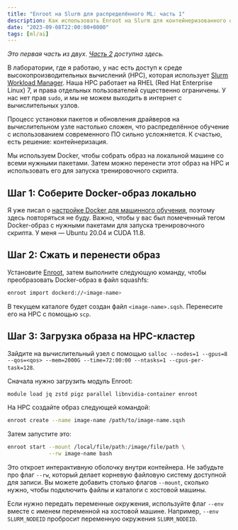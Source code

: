 ```yaml
---
title: "Enroot на Slurm для распределённого ML: часть 1"
description: Как использовать Enroot на Slurm для контейнеризованного обучения на нескольких узлах.
date: "2023-09-08T22:00:00+0000"
tags: [ml/ai]
---
```


_Это первая часть из двух. [Часть 2](./enroot-on-slurm-for-distributed-ml-part-2) доступна здесь._

В лаборатории, где я работаю, у нас есть доступ к среде высокопроизводительных вычислений (HPC), которая использует [Slurm Workload Manager](https://slurm.schedmd.com/documentation.html). Наша HPC работает на RHEL (Red Hat Enterprise Linux) 7, и права отдельных пользователей существенно ограничены. У нас нет прав `sudo`, и мы не можем выходить в интернет с вычислительных узлов.

Процесс установки пакетов и обновления драйверов на вычислительном узле настолько сложен, что распределённое обучение с использованием современного ПО сильно усложняется. К счастью, есть решение: контейнеризация.

Мы используем Docker, чтобы собрать образ на локальной машине со всеми нужными пакетами. Затем можно перенести этот образ на HPC и использовать его для запуска тренировочного скрипта.

## Шаг 1: Соберите Docker-образ локально

Я уже писал о [настройке Docker для машинного обучения](./ultimate-ml-dockerfile), поэтому здесь повторяться не буду. Важно, чтобы у вас был помеченный тегом Docker-образ с нужными пакетами для запуска тренировочного скрипта. У меня — Ubuntu 20.04 и CUDA 11.8.

## Шаг 2: Сжать и перенести образ

Установите [Enroot](https://github.com/NVIDIA/enroot), затем выполните следующую команду, чтобы преобразовать Docker-образ в файл squashfs:

```bash
enroot import dockerd://<image-name>
```

В текущем каталоге будет создан файл `<image-name>.sqsh`. Перенесите его на HPC с помощью `scp`.


## Шаг 3: Загрузка образа на HPC-кластер

Зайдите на вычислительный узел с помощью `salloc --nodes=1 --gpus=8 --qos=<qos> --mem=2000G --time=72:00:00 --ntasks=1 --cpus-per-task=128`.

Сначала нужно загрузить модуль Enroot:

```bash
module load jq zstd pigz parallel libnvidia-container enroot
```

На HPC создайте образ следующей командой:

```bash
enroot create --name image-name /path/to/image-name.sqsh
```

Затем запустите это:

```bash
enroot start --mount /local/file/path:/image/file/path \
             --rw image-name bash
```

Это откроет интерактивную оболочку внутри контейнера. Не забудьте про флаг `--rw`, который делает корневую файловую систему доступной для записи. Вы можете добавить столько флагов `--mount`, сколько нужно, чтобы подключить файлы и каталоги с хостовой машины.

Если нужно передать переменные окружения, используйте флаг `--env` вместе с именем переменной на хостовой машине. Например, `--env SLURM_NODEID` пробросит переменную окружения `SLURM_NODEID`.
